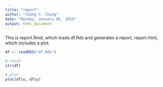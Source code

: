 ```yaml
---
title: "report"
author: "Chang Y. Chung"
date: "Monday, January 05, 2015"
output: html_document
---
```


This is report.Rmd, which loads df.Rds and generates a report,
report.html, which includes a plot.

```r
df <- readRDS("df.Rds")

# check
str(df)

# plot
plot(df$x, df$y)
```
